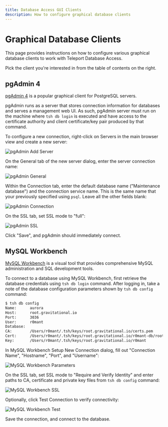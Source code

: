 ```yaml
---
title: Database Access GUI Clients
description: How to configure graphical database clients
---
```


# Graphical Database Clients

This page provides instructions on how to configure various graphical database
clients to work with Teleport Database Access.

Pick the client you're interested in from the table of contents on the right.

## pgAdmin 4

[pgAdmin 4](https://www.pgadmin.org/) is a popular graphical client for
PostgreSQL servers.

pgAdmin runs as a server that stores connection information for databases and
serves a management web UI. As such, pgAdmin server must run on the machine
where `tsh db login` is executed and have access to the certificate authority
and client certificate/key pair produced by that command.

To configure a new connection, right-click on Servers in the main browser view
and create a new server:

![pgAdmin Add Server](../../../img/database-access/pgadmin-add-server@2x.png)

On the General tab of the new server dialog, enter the server connection name:

![pgAdmin General](../../../img/database-access/pgadmin-general@2x.png)

Within the Connection tab, enter the default database name ("Maintenance database")
and the connection service name. This is the same name that your previously specified using
`psql`. Leave all the other fields blank:

![pgAdmin Connection](../../../img/database-access/pgadmin-connection@2x.png)

On the SSL tab, set SSL mode to "full":

![pgAdmin SSL](../../../img/database-access/pgadmin-ssl@2x.png)

Click "Save", and pgAdmin should immediately connect.

## MySQL Workbench

[MySQL Workbench](https://www.mysql.com/products/workbench/) is a visual tool
that provides comprehensive MySQL administration and SQL development tools.

To connect to a database using MySQL Workbench, first retrieve the database
credentials using `tsh db login` command. After logging in, take a note of
the database configuration parameters shown by `tsh db config` command:

```bash
$ tsh db config
Name:      aurora
Host:      root.gravitational.io
Port:      3036
User:      r0mant
Database:
CA:        /Users/r0mant/.tsh/keys/root.gravitational.io/certs.pem
Cert:      /Users/r0mant/.tsh/keys/root.gravitational.io/r0mant-db/root/aurora-x509.pem
Key:       /Users/r0mant/.tsh/keys/root.gravitational.io/r0mant
```

In MySQL Workbench Setup New Connection dialog, fill out "Connection Name", "Hostname",
"Port", and "Username":

![MySQL Workbench Parameters](../../../img/database-access/workbench-parameters@2x.png)

On the SSL tab, set SSL mode to "Require and Verify Identity" and enter paths
to CA, certificate and private key files from `tsh db config` command:

![MySQL Workbench SSL](../../../img/database-access/workbench-ssl@2x.png)

Optionally, click Test Connection to verify connectivity:

![MySQL Workbench Test](../../../img/database-access/workbench-test@2x.png)

Save the connection, and connect to the database.
